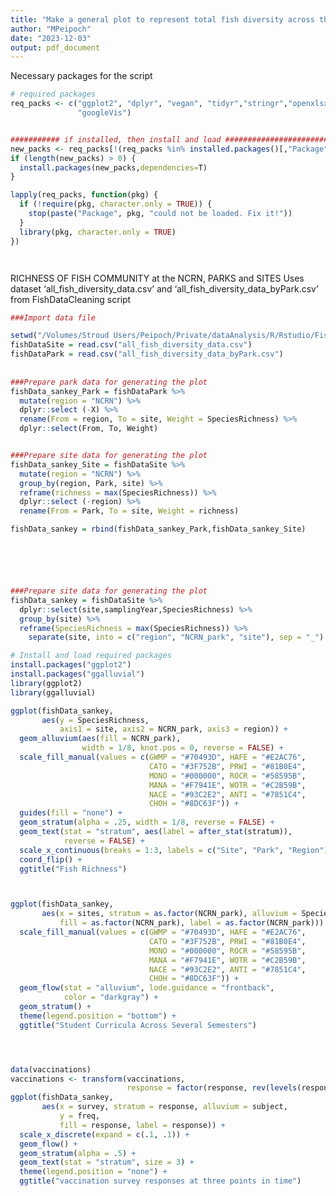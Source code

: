 ```yaml
---
title: "Make a general plot to represent total fish diversity across the region and the contribution of parks and sites"
author: "MPeipoch"
date: "2023-12-03"
output: pdf_document
---
```


Necessary packages for the script
```r
# required packages
req_packs <- c("ggplot2", "dplyr", "vegan", "tidyr","stringr","openxlsx","sf","raster","trend","lubridate","FSA",
               "googleVis")


########### if installed, then install and load ###################################
new_packs <- req_packs[!(req_packs %in% installed.packages()[,"Package"])]
if (length(new_packs) > 0) {
  install.packages(new_packs,dependencies=T)
}

lapply(req_packs, function(pkg) {
  if (!require(pkg, character.only = TRUE)) {
    stop(paste("Package", pkg, "could not be loaded. Fix it!"))
  }
  library(pkg, character.only = TRUE)
})




```


RICHNESS OF FISH COMMUNITY at the NCRN, PARKS and SITES 
Uses dataset 'all_fish_diversity_data.csv' and 'all_fish_diversity_data_byPark.csv' from FishDataCleaning script 
```r

###Import data file 

setwd("/Volumes/Stroud Users/Peipoch/Private/dataAnalysis/R/Rstudio/FishAnalysisNCRN/Datasets/")
fishDataSite = read.csv("all_fish_diversity_data.csv")
fishDataPark = read.csv("all_fish_diversity_data_byPark.csv")
  
  
###Prepare park data for generating the plot
fishData_sankey_Park = fishDataPark %>%
  mutate(region = "NCRN") %>%
  dplyr::select (-X) %>%
  rename(From = region, To = site, Weight = SpeciesRichness) %>%
  dplyr::select(From, To, Weight)


###Prepare site data for generating the plot
fishData_sankey_Site = fishDataSite %>%
  mutate(region = "NCRN") %>%
  group_by(region, Park, site) %>%
  reframe(richness = max(SpeciesRichness)) %>%
  dplyr::select (-region) %>%
  rename(From = Park, To = site, Weight = richness)

fishData_sankey = rbind(fishData_sankey_Park,fishData_sankey_Site)






###Prepare site data for generating the plot
fishData_sankey = fishDataSite %>%
  dplyr::select(site,samplingYear,SpeciesRichness) %>%
  group_by(site) %>%
  reframe(SpeciesRichness = max(SpeciesRichness)) %>%
    separate(site, into = c("region", "NCRN_park", "site"), sep = "_")

# Install and load required packages
install.packages("ggplot2")
install.packages("ggalluvial")
library(ggplot2)
library(ggalluvial)

ggplot(fishData_sankey,
       aes(y = SpeciesRichness,
           axis1 = site, axis2 = NCRN_park, axis3 = region)) +
  geom_alluvium(aes(fill = NCRN_park),
                width = 1/8, knot.pos = 0, reverse = FALSE) +
  scale_fill_manual(values = c(GWMP = "#70493D", HAFE = "#E2AC76",
                               CATO = "#3F752B", PRWI = "#81B0E4",
                               MONO = "#000000", ROCR = "#58595B",
                               MANA = "#F7941E", WOTR = "#C2B59B",
                               NACE = "#93C2E2", ANTI = "#7851C4",
                               CHOH = "#8DC63F")) +
  guides(fill = "none") +
  geom_stratum(alpha = .25, width = 1/8, reverse = FALSE) +
  geom_text(stat = "stratum", aes(label = after_stat(stratum)),
            reverse = FALSE) +
  scale_x_continuous(breaks = 1:3, labels = c("Site", "Park", "Region")) +
  coord_flip() +
  ggtitle("Fish Richness")



ggplot(fishData_sankey,
       aes(x = sites, stratum = as.factor(NCRN_park), alluvium = SpeciesRichness,
           fill = as.factor(NCRN_park), label = as.factor(NCRN_park))) +
  scale_fill_manual(values = c(GWMP = "#70493D", HAFE = "#E2AC76",
                               CATO = "#3F752B", PRWI = "#81B0E4",
                               MONO = "#000000", ROCR = "#58595B",
                               MANA = "#F7941E", WOTR = "#C2B59B",
                               NACE = "#93C2E2", ANTI = "#7851C4",
                               CHOH = "#8DC63F")) +
  geom_flow(stat = "alluvium", lode.guidance = "frontback",
            color = "darkgray") +
  geom_stratum() +
  theme(legend.position = "bottom") +
  ggtitle("Student Curricula Across Several Semesters")




data(vaccinations)
vaccinations <- transform(vaccinations,
                          response = factor(response, rev(levels(response))))
ggplot(fishData_sankey,
       aes(x = survey, stratum = response, alluvium = subject,
           y = freq,
           fill = response, label = response)) +
  scale_x_discrete(expand = c(.1, .1)) +
  geom_flow() +
  geom_stratum(alpha = .5) +
  geom_text(stat = "stratum", size = 3) +
  theme(legend.position = "none") +
  ggtitle("vaccination survey responses at three points in time")






```






